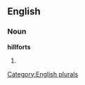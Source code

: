 
==English==

===Noun===
'''hillforts'''

# {{plural of|[[hillfort]]}}

[[Category:English plurals]]